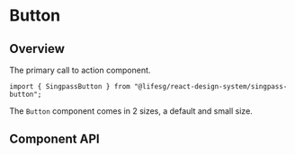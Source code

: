 
<Meta of={SingpassButtonStories} />

# Button

## Overview

The primary call to action component.

```tsx
import { SingpassButton } from "@lifesg/react-design-system/singpass-button";
```

The `Button` component comes in 2 sizes, a default and small size.

<Canvas of={SingpassButtonStories.Default} />

## Component API

<PropsTable />
